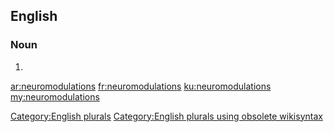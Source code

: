 ==English==

===Noun===
{{head|en}}

# {{plural of|neuromodulation}}

[[Category:English plurals]][[Category:English plurals using obsolete wikisyntax]]

[[ar:neuromodulations]]
[[fr:neuromodulations]]
[[ku:neuromodulations]]
[[my:neuromodulations]]